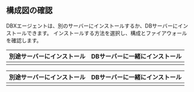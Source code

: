 ## 構成図の確認

DBXエージェントは、別のサーバーにインストールするか、DBサーバーにインストールできます。 インストールする方法を選択し、構成とファイアウォールを確認します。

<Xclude product="cubrid">

<div class='db-agent'>

|                          別途サーバーにインストール                          |                       DBサーバーに一緒にインストール                       |
| :-------------------------------------------------------------: | :----------------------------------------------------------: |
| <ImgLang img='dbx-install-agent-on-agent-server.png' desc='' /> | <ImgLang img='dbx-install-agent-on-db-server.png' desc='' /> |

</div>

</Xclude>

<InDoc product="cubrid">

<div class='db-agent'>

|                          別途サーバーにインストール                         |                       DBサーバーに一緒にインストール                      |
| :------------------------------------------------------------: | :---------------------------------------------------------: |
| <ImgLang img='dbx-install-agent-on-agent-server-cubrid.png' /> | <ImgLang img='dbx-install-agent-on-db-server-cubrid.png' /> |

</div>

</InDoc>
